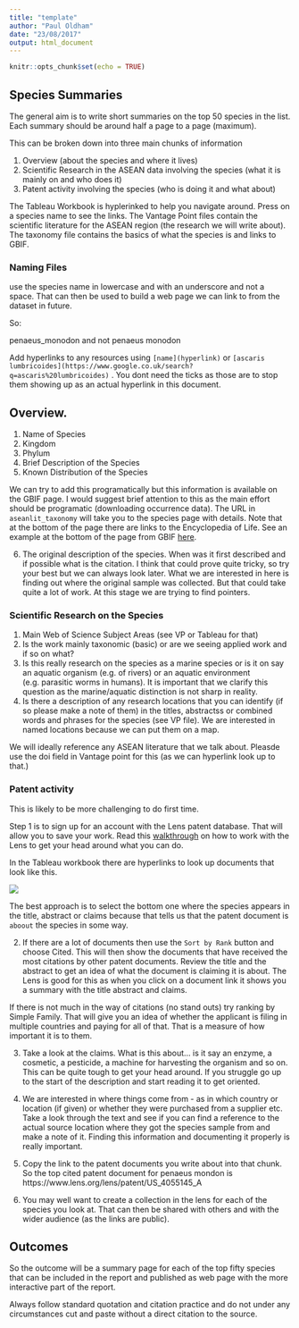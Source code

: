 ```yaml
---
title: "template"
author: "Paul Oldham"
date: "23/08/2017"
output: html_document
---
```


```r
knitr::opts_chunk$set(echo = TRUE)
```


## Species Summaries

The general aim is to write short summaries on the top 50 species in the list. Each summary should be around half a page to a page (maximum).

This can be broken down into three main chunks of information

1. Overview (about the species and where it lives)
2. Scientific Research in the ASEAN data involving the species (what it is mainly on and who does it)
3. Patent activity involving the species (who is doing it and what about)

The Tableau Workbook is hyplerinked to help you navigate around. Press on a species name to see the links. The Vantage Point files contain the scientific literature for the ASEAN region (the research we will write about). The taxonomy file contains the basics of what the species is and links to GBIF. 

### Naming Files

use the species name in lowercase and with an underscore and not a space. That can then be used to build a web page we can link to from the dataset in future.

So:

penaeus_monodon and not penaeus monodon

Add hyperlinks to any resources using `[name](hyperlink)` or `[ascaris lumbricoides](https://www.google.co.uk/search?q=ascaris%20lumbricoides)` . You dont need the ticks as those are to stop them showing up as an actual hyperlink in this document. 

## Overview.

1. Name of Species
2. Kingdom
3. Phylum
4. Brief Description of the Species
5. Known Distribution of the Species

We can try to add this programatically but this information is available on the GBIF page. I would suggest brief attention to this as the main effort should be programatic (downloading occurrence data). The URL in `aseanlit_taxonomy` will take you to the species page with details. Note that at the bottom of the page there are links to the Encyclopedia of Life. See an example at the bottom of the page from GBIF [here](https://www.gbif.org/species/8406925).

6. The original description of the species. When was it first described and if possible what is the citation. I think that could prove quite tricky, so try your best but we can always look later. What we are interested in here is finding out where the original sample was collected. But that could take quite a lot of work. At this stage we are trying to find pointers. 

### Scientific Research on the Species

1. Main Web of Science Subject Areas (see VP or Tableau for that)
2. Is the work mainly taxonomic (basic) or are we seeing applied work and if so on what?
3. Is this really research on the species as a marine species or is it on say an aquatic organism (e.g. of rivers) or an aquatic environment (e.g. parasitic worms in humans). It is important that we clarify this question as the marine/aquatic distinction is not sharp in reality. 
4. Is there a description of any research locations that you can identify (if so please make a note of them) in the titles, abstractss or combined words and phrases for the species (see VP file). We are interested in named locations because we can put them on a map. 

We will ideally reference any ASEAN literature that we talk about. Pleasde use the doi field in Vantage point for this (as we can hyperlink look up to that.)

### Patent activity

This is likely to be more challenging to do first time.

Step 1 is to sign up for an account with the Lens patent database. That will allow you to save your work. Read this [walkthrough](https://wipo-analytics.github.io/the-lens-1.html) on how to work with the Lens to get your head around what you can do. 

In the Tableau workbook there are hyperlinks to look up documents that look like this. 

![](/Users/pauloldham17inch/Desktop/open_source_master/asean_marine/links.png)

The best approach is to select the bottom one where the species appears in the title, abstract or claims because that tells us that the patent document is `aboout` the species in some way. 

2. If there are a lot of documents then use the `Sort by Rank` button and choose Cited. This will then show the documents that have received the most citations by other patent documents. Review the title and the abstract to get an idea of what the document is claiming it is about. The Lens is good for this as when you click on a document link it shows you a summary with the title abstract and claims. 

If there is not much in the way of citations (no stand outs) try ranking by Simple Family. That will give you an idea of whether the applicant is filing in multiple countries and paying for all of that. That is a measure of how important it is to them. 

3. Take a look at the claims. What is this about... is it say an enzyme, a cosmetic, a pesticide, a machine for harvesting the organism and so on. This can be quite tough to get your head around. If you struggle go up to the start of the description and start reading it to get oriented. 

4. We are interested in where things come from - as in which country or location (if given) or whether they were purchased from a supplier etc. Take a look through the text and see if you can find a reference to the actual source location where they got the species sample from and make a note of it. Finding this information and documenting it properly is really important. 

5. Copy the link to the patent documents you write about into that chunk. So the top cited patent document for penaeus mondon is https://www.lens.org/lens/patent/US_4055145_A

6. You may well want to create a collection in the lens for each of the species you look at. That can then be shared with others and with the wider audience (as the links are public). 

## Outcomes

So the outcome will be a summary page for each of the top fifty species that can be included in the report and published as web page with the more interactive part of the report. 

Always follow standard quotation and citation practice and do not under any circumstances cut and paste without a direct citation to the source.

